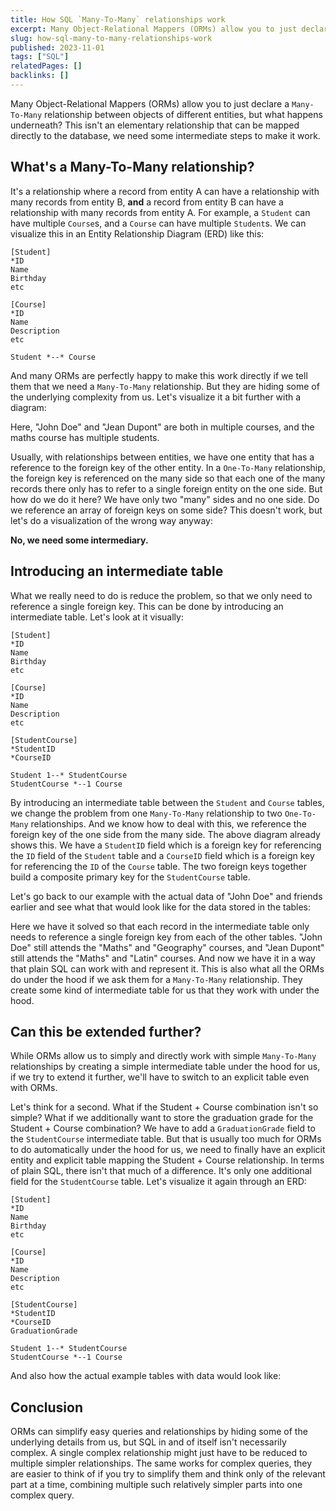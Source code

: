 ```yaml
---
title: How SQL `Many-To-Many` relationships work
excerpt: Many Object-Relational Mappers (ORMs) allow you to just declare a Many-To-Many relationship between objects of different entities, but what happens underneath? This isn't an elementary relationship that can be mapped directly to the database, we need some intermediate steps to make it work.
slug: how-sql-many-to-many-relationships-work
published: 2023-11-01
tags: ["SQL"]
relatedPages: []
backlinks: []
---
```



Many Object-Relational Mappers (ORMs) allow you to just declare a `Many-To-Many` relationship between objects of different entities, but what happens underneath? This isn't an elementary relationship that can be mapped directly to the database, we need some intermediate steps to make it work.

## What's a Many-To-Many relationship?

It's a relationship where a record from entity A can have a relationship with many records from entity B, **and** a record from entity B can have a relationship with many records from entity A. For example, a `Student` can have multiple `Course`s, and a `Course` can have multiple `Student`s. We can visualize this in an Entity Relationship Diagram (ERD) like this:

```kroki type=erd
[Student]
*ID
Name
Birthday
etc

[Course]
*ID
Name
Description
etc

Student *--* Course
```

And many ORMs are perfectly happy to make this work directly if we tell them that we need a `Many-To-Many` relationship. But they are hiding some of the underlying complexity from us. Let's visualize it a bit further with a diagram:

<RemoteSVG src="https://www-cdn.aliciabytes.com/file/aliciabytes-com/pages/how-sql-many-to-many-relationships-work/students-courses-starter.drawio.svg" />

Here, "John Doe" and "Jean Dupont" are both in multiple courses, and the maths course has multiple students.

Usually, with relationships between entities, we have one entity that has a reference to the foreign key of the other entity. In a `One-To-Many` relationship, the foreign key is referenced on the many side so that each one of the many records there only has to refer to a single foreign entity on the one side. But how do we do it here? We have only two "many" sides and no one side. Do we reference an array of foreign keys on some side? This doesn't work, but let's do a visualization of the wrong way anyway:

<RemoteSVG src="https://www-cdn.aliciabytes.com/file/aliciabytes-com/pages/how-sql-many-to-many-relationships-work/students-courses-foreign-key-array.drawio.svg" />

**No, we need some intermediary.**

## Introducing an intermediate table

What we really need to do is reduce the problem, so that we only need to reference a single foreign key. This can be done by introducing an intermediate table. Let's look at it visually:

```kroki type=erd
[Student]
*ID
Name
Birthday
etc

[Course]
*ID
Name
Description
etc

[StudentCourse]
*StudentID
*CourseID

Student 1--* StudentCourse
StudentCourse *--1 Course
```

By introducing an intermediate table between the `Student` and `Course` tables, we change the problem from one `Many-To-Many` relationship to two `One-To-Many` relationships. And we know how to deal with this, we reference the foreign key of the one side from the many side. The above diagram already shows this. We have a `StudentID` field which is a foreign key for referencing the `ID` field of the `Student` table and a `CourseID` field which is a foreign key for referencing the `ID` of the `Course` table. The two foreign keys together build a composite primary key for the `StudentCourse` table.

Let's go back to our example with the actual data of "John Doe" and friends earlier and see what that would look like for the data stored in the tables:

<RemoteSVG src="https://www-cdn.aliciabytes.com/file/aliciabytes-com/pages/how-sql-many-to-many-relationships-work/students-courses-intermediate-table.drawio.svg" />

Here we have it solved so that each record in the intermediate table only needs to reference a single foreign key from each of the other tables. "John Doe" still attends the "Maths" and "Geography" courses, and "Jean Dupont" still attends the "Maths" and "Latin" courses. And now we have it in a way that plain SQL can work with and represent it. This is also what all the ORMs do under the hood if we ask them for a `Many-To-Many` relationship. They create some kind of intermediate table for us that they work with under the hood.

## Can this be extended further?

While ORMs allow us to simply and directly work with simple `Many-To-Many` relationships by creating a simple intermediate table under the hood for us, if we try to extend it further, we'll have to switch to an explicit table even with ORMs.

Let's think for a second. What if the Student + Course combination isn't so simple? What if we additionally want to store the graduation grade for the Student + Course combination? We have to add a `GraduationGrade` field to the `StudentCourse` intermediate table. But that is usually too much for ORMs to do automatically under the hood for us, we need to finally have an explicit entity and explicit table mapping the Student + Course relationship. In terms of plain SQL, there isn't that much of a difference. It's only one additional field for the `StudentCourse` table. Let's visualize it again through an ERD:

```kroki type=erd
[Student]
*ID
Name
Birthday
etc

[Course]
*ID
Name
Description
etc

[StudentCourse]
*StudentID
*CourseID
GraduationGrade

Student 1--* StudentCourse
StudentCourse *--1 Course
```

And also how the actual example tables with data would look like:

<RemoteSVG src="https://www-cdn.aliciabytes.com/file/aliciabytes-com/pages/how-sql-many-to-many-relationships-work/students-courses-extra-field.drawio.svg" />

## Conclusion

ORMs can simplify easy queries and relationships by hiding some of the underlying details from us, but SQL in and of itself isn't necessarily complex. A single complex relationship might just have to be reduced to multiple simpler relationships. The same works for complex queries, they are easier to think of if you try to simplify them and think only of the relevant part at a time, combining multiple such relatively simpler parts into one complex query.
